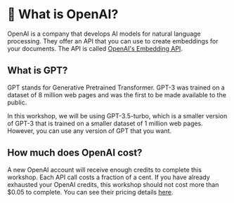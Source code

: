 # 📘 What is OpenAI?

OpenAI is a company that develops AI models for natural language processing. They offer an API that you can use to create embeddings for your documents. The API is called [OpenAI's Embedding API](https://platform.openai.com/docs/api-reference/embeddings).

## What is GPT?

GPT stands for Generative Pretrained Transformer. GPT-3 was trained on a dataset of 8 million web pages and was the first to be made available to the public.

In this workshop, we will be using GPT-3.5-turbo, which is a smaller version of GPT-3 that is trained on a smaller dataset of 1 million web pages. However, you can use any version of GPT that you want.

## How much does OpenAI cost?

A new OpenAI account will receive enough credits to complete this workshop. Each API call costs a fraction of a cent. If you have already exhausted your OpenAI credits, this workshop should not cost more than $0.05 to complete. You can see their pricing details [here](https://openai.com/pricing/).

